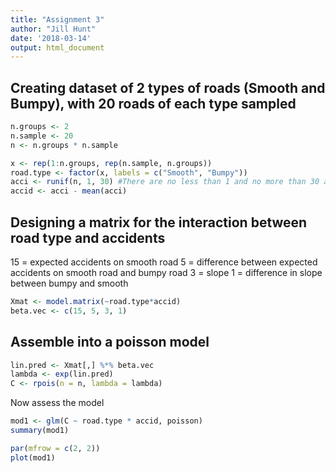 ```yaml
---
title: "Assignment 3"
author: "Jill Hunt"
date: '2018-03-14'
output: html_document
---
```


## Creating dataset of 2 types of roads (Smooth and Bumpy), with 20 roads of each type sampled

```r

n.groups <- 2
n.sample <- 20
n <- n.groups * n.sample

x <- rep(1:n.groups, rep(n.sample, n.groups))
road.type <- factor(x, labels = c("Smooth", "Bumpy"))
acci <- runif(n, 1, 30) #There are no less than 1 and no more than 30 accidents per road sampled
accid <- acci - mean(acci)

```

## Designing a matrix for the interaction between road type and accidents
15 = expected accidents on smooth road
5 = difference between expected accidents on smooth road and bumpy road
3 = slope 
1 = difference in slope between bumpy and smooth
```r

Xmat <- model.matrix(~road.type*accid)
beta.vec <- c(15, 5, 3, 1)

```

## Assemble into a poisson model
```r

lin.pred <- Xmat[,] %*% beta.vec
lambda <- exp(lin.pred)
C <- rpois(n = n, lambda = lambda)

```

Now assess the model
```r

mod1 <- glm(C ~ road.type * accid, poisson)
summary(mod1)

```
```r

par(mfrow = c(2, 2))
plot(mod1)

```

